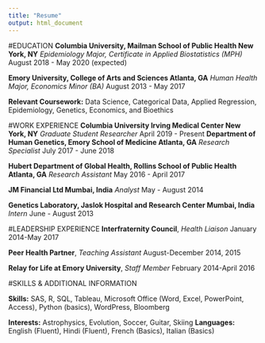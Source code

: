 ```yaml
---
title: "Resume"
output: html_document
---
```



#EDUCATION
**Columbia University, Mailman School of Public Health          New York, NY**
*Epidemiology Major, Certificate in Applied Biostatistics (MPH)*  August 2018 - May 2020 (expected)
   
**Emory University, College of Arts and Sciences 	              Atlanta, GA**
*Human Health Major, Economics Minor (BA)*					   August 2013 - May 2017

**Relevant Coursework:** Data Science, Categorical Data, Applied Regression, Epidemiology, Genetics, Economics, and Bioethics

#WORK EXPERIENCE
**Columbia University Irving Medical Center                     New York, NY**
*Graduate Student Researcher*							                April 2019 - Present 
**Department of Human Genetics, Emory School of Medicine        Atlanta, GA**
*Research Specialist*                                   July 2017 - June 2018

**Hubert Department of Global Health, Rollins School of Public Health  Atlanta, GA**
*Research Assistant*	                                   May 2016 - April 2017

**JM Financial Ltd	                                           Mumbai, India**
*Analyst*                                                    May - August 2014

**Genetics Laboratory, Jaslok Hospital and Research Center 	   Mumbai, India**
*Intern*                                                    June - August 2013

#LEADERSHIP EXPERIENCE 
**Interfraternity Council**, *Health Liaison*            January 2014-May 2017

**Peer Health Partner**, *Teaching Assistant*       August-December 2014, 2015

**Relay for Life at Emory University**, *Staff Member*     February 2014-April 2016

#SKILLS & ADDITIONAL INFORMATION

**Skills:** SAS, R, SQL, Tableau, Microsoft Office (Word, Excel, PowerPoint, Access), Python (basics), WordPress, Bloomberg

**Interests:** Astrophysics, Evolution, Soccer, Guitar, Skiing 
**Languages:** English (Fluent), Hindi (Fluent), French (Basics), Italian (Basics)
